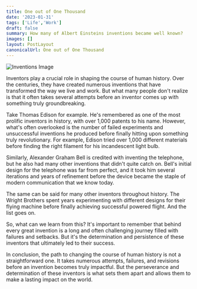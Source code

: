 ```yaml
---
title: One out of One Thousand
date: '2023-01-31'
tags: ['Life','Work']
draft: false
summary: How many of Albert Einsteins inventions became well known?
images: []
layout: PostLayout
canonicalUrl: One out of One Thousand
---
```


<img className="inline" src="/static/images/Blog/inventions.webp" alt="Inventions Image" />

Inventors play a crucial role in shaping the course of human history. Over the centuries, they have created numerous inventions that have transformed the way we live and work. But what many people don't realize is that it often takes several attempts before an inventor comes up with something truly groundbreaking.

Take Thomas Edison for example. He's remembered as one of the most prolific inventors in history, with over 1,000 patents to his name. However, what's often overlooked is the number of failed experiments and unsuccessful inventions he produced before finally hitting upon something truly revolutionary. For example, Edison tried over 1,000 different materials before finding the right filament for his incandescent light bulb.

Similarly, Alexander Graham Bell is credited with inventing the telephone, but he also had many other inventions that didn't quite catch on. Bell's initial design for the telephone was far from perfect, and it took him several iterations and years of refinement before the device became the staple of modern communication that we know today.

The same can be said for many other inventors throughout history. The Wright Brothers spent years experimenting with different designs for their flying machine before finally achieving successful powered flight. And the list goes on.

So, what can we learn from this? It's important to remember that behind every great invention is a long and often challenging journey filled with failures and setbacks. But it's the determination and persistence of these inventors that ultimately led to their success.

In conclusion, the path to changing the course of human history is not a straightforward one. It takes numerous attempts, failures, and revisions before an invention becomes truly impactful. But the perseverance and determination of these inventors is what sets them apart and allows them to make a lasting impact on the world.